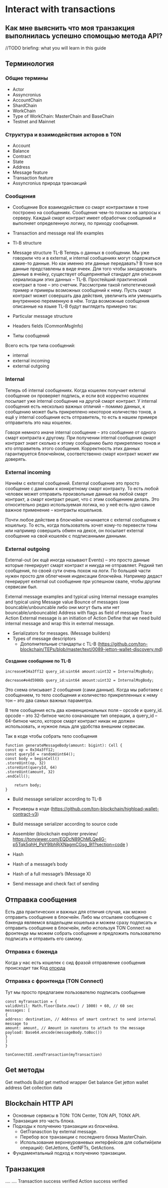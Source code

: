 

# Interact with transactions

## Как мне выяснить что моя транзакция выполнилась успешно спомощью метода API?
//TODO briefing: what you will learn in this guide

## Терминология

### Общие термины
* Actor
* Assyncronius
* AccountChain
* ShardChain
* WorkChain
* Type of WorkChain: MasterChain and BaseChain
* Testnet and Mainnet

### Структура и взаимодействия акторов в TON
* Account
* Balance
* Contract
* State
* Address
* Message feature
* Transaction feature
* Assyncronius природа транзакций

### Сообщения

* Сообщение
Все взаимодействия cо смарт контрактами в тоне построено на сообщениях. Сообщения чем-то похожи на запросы к серверу. Каждый смарт контракт имеет обработчик сообщений и выполняет определенную логику, по приходу сообщения.

* Transaction and message real life examples
* Tl-B structure
* Message structure TL-B
  Теперь о данных в сообщении. Мы уже говорили что и в external, и internal сообщениях могут содержаться какие-то данные. Но как именно эти данные передавать? В тоне все данные представлены в виде ячеек. Для того чтобы закодировать данные в ячейку, существует общепринятый стандарт для описания сериализации этих данных – TL-B.
  Простейший практический контракт в тоне – это счетчик. Рассмотрим такой гипотетический пример и примеры возможных сообщений к нему. Пусть смарт контракт может совершать два действия, увеличить или уменьшить внутреннюю переменную в нём. Тогда возможные сообщения описанные на языке TL-B будут выглядеть примерно так:

* Particular message structure
* Headers fields (CommonMsgInfo)
* Типы сообщений

Всего есть три типа сообщений:
- internal
- external incoming
- external outgoing


### Internal
Теперь об internal сообщениях. Когда кошелек получает external сообщение он проверяет подпись, и если всё корректно кошелек посылает уже internal сообщение на другой смарт контракт. У internal сообщения есть несколько важных отличий – помимо данных, к сообщению может быть прикреплено некоторое количество тонов, а ещё у internal сообщения есть отправитель, то есть в нашем примере отправитель это наш кошелек.

Говоря немного иначе internal сообщение – это сообщение от одного смарт контракта к другому. При получении internal сообщения смарт контракт знает сколько к этому сообщению было прикреплено тонов и кто отправитель этого сообщения. Корректность этих данных гарантируется блокчейном, соответственно смарт контракт может им доверять.

### External incoming
Начнём с external сообщений. External сообщение это просто сообщение с данными к конкретному смарт контракту. То есть любой человек может отправить произвольные данные на любой смарт контракт, а смарт контракт решит, что с этим сообщением делать. Это относительно редко используемая логика, но у неё есть одно самое важное применение – контракты кошельков.

Почти любое действие в блокчейне начинается с external сообщение к кошельку. То есть, когда пользователь хочет кому-то перевести тоны или например совершить обмен на дексе, он посылает external сообщение на свой кошелёк с подписанными данными.

### External outgoing
External-out (их ещё иногда называют Events) – это просто данные которые генерирует смарт контракт и никуда не отправляет. Редкий тип сообщения, по своей сути очень похож на логи. По большей части нужен просто для облегчения индексации блокчейна. Например дедаст генерирует external out сообщение при успешном свапе, чтобы другим сервисам был.

External message examples and typical using
Internal message examples and typical using
Message value
Bounce of messages (они bouncable/unbouncable либо они могут быть или нет bouncable/unbouncable)
Address with flags as field of message
Trace
Action
External message is an initiation of Action
Define that we need build internal message and wrap this in external message.
* Serializators for messages. (Message builders)
* Types of message descriptors
  * Дополнительные стандарты с TL-B (https://github.com/ton-blockchain/TEPs/blob/master/text/0089-jetton-wallet-discovery.md)

#### Создание сообщение по TL-B

```
increase#34a3ff12 query_id:uint64 amount:uint32 = InternalMsgBody;
```

```
decrease#e4d5986b query_id:uint64 amount:uint32 = InternalMsgBody;
```

Это схема описывает 2 сообщения (сами данные). Когда мы работаем с сообщением, то тело сообщения и количество прикрепленных к нему тон – это два самых важных параметра.

В теле сообщения есть два конвенциональных поля – opcode и query_id. opcode – это 32-битное число означающее тип операции, а query_id – 64-битное число, которое смарт контракт никак не должен использовать, и нужное лишь для удобства внешним сервисам.

Так в коде чтобы собрать тело сообщения

```
function generateMessageBody(amount: bigint): Cell {
const op = 0x34a3ff12;
const queryId = randomUint64();
const body = beginCell()
.storeUint(op, 32)
.storeUint(queryId, 64)
.storeUint(amount, 32)
.endCell();

    return body;
}
```
  * Build message serializer according to TL-B
  * Ресиверы в коде  (https://github.com/ton-blockchain/highload-wallet-contract-v3)
  * Build message serializer according to source code
  * Assembler (blockchain explorer preview/ https://tonviewer.com/EQDcN89ChMLQe4G-p5Tqk5qhH_PpY9lbhRjXNagmCGsg_9l1?section=code )

  
* Hash
* Hash of a message’s body
* Hash of a full message’s (Message X)
* Send message and check fact of sending
## Отправка сообщения

Есть два практических и важных для отличия случая, как можно отправить сообщение в блокчейн. Либо мы отсылаем сообщение с бэкенда являемся владельцем кошелька и можем сразу подписать и отправить сообщение в блокчейн, либо используя TON Connect на фронтенде мы можем собрать сообщение и предложить пользователю подписать и отправить его самому.

### Отправка с бэкенда

Когда у нас есть кошелек с сид фразой отправление сообщения происходит так
Код [отсюда](https://docs.ton.org/v3/guidelines/dapps/cookbook#how-to-transfer-ton-and-send-a-text-message-to-another-wallet)

### Отправка с фронтенда (TON Connect)
Тут мы просто предлагаем пользователю подписать сообщение

```
const myTransaction = {
validUntil: Math.floor(Date.now() / 1000) + 60, // 60 sec
messages: [
{
address: destination, // Address of smart contract to send internal message to
amount: amount, // Amount in nanotons to attach to the message
payload: Base64.encode(messageBody.toBoc())
}
]
}

tonConnectUI.sendTransaction(myTransaction)

```
## Get методы
Get methods
Build get method wrapper
Get balance
Get jetton wallet address
Get collection data

## Blockchain HTTP API 
* Основные сервисы в TON: TON Center, TON API, TONX API.
* Транзакция это часть блока.
* Подходы к получению транзакции из блокчейна.
  * GetTranasction by external message.
  * Перебор все транзакции с последнего блока MasterChain. 
  * Использование верхнеуровневых интерфейсов для событий(или операций): GetJettons, GetNFTs, GetActions.
* Фундаментальный подход к получению транзакции.

## Транзакция
….
….
Transaction success verified
Action success verified

